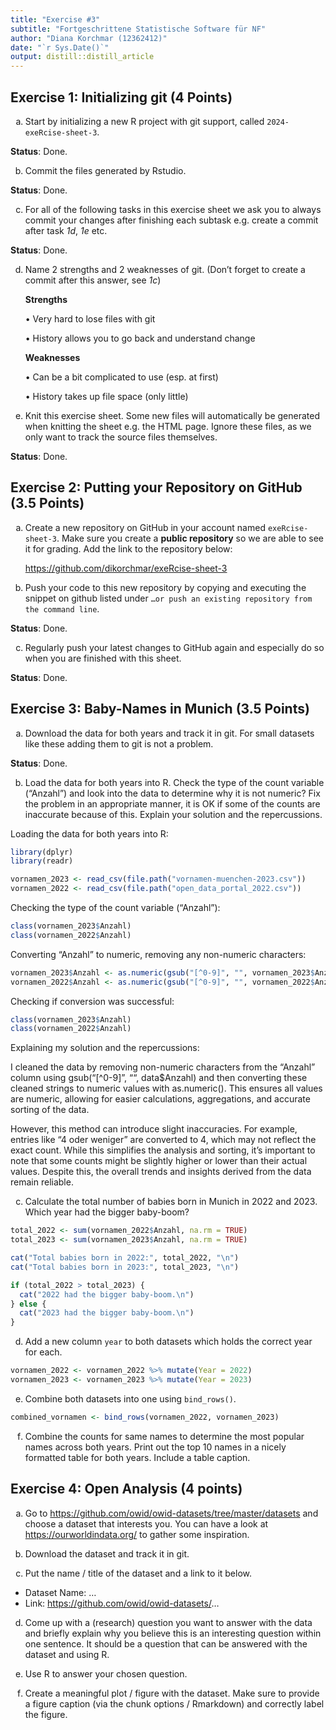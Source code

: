 ```yaml
---
title: "Exercise #3"
subtitle: "Fortgeschrittene Statistische Software für NF"
author: "Diana Korchmar (12362412)"
date: "`r Sys.Date()`"
output: distill::distill_article
---
```


## Exercise 1: Initializing git (4 Points)

a)  Start by initializing a new R project with git support, called `2024-exeRcise-sheet-3`.

**Status**: Done.

b)  Commit the files generated by Rstudio.

**Status**: Done.

c)  For all of the following tasks in this exercise sheet we ask you to always commit your changes after finishing each subtask e.g. create a commit after task *1d*, *1e* etc.

**Status**: Done.

d)  Name 2 strengths and 2 weaknesses of git. (Don't forget to create a commit after this answer, see *1c*)

    **Strengths**

    • Very hard to lose files with git

    • History allows you to go back and understand change

    **Weaknesses**

    • Can be a bit complicated to use (esp. at first)

    • History takes up file space (only little)

e)  Knit this exercise sheet. Some new files will automatically be generated when knitting the sheet e.g. the HTML page. Ignore these files, as we only want to track the source files themselves.

**Status**: Done.

## Exercise 2: Putting your Repository on GitHub (3.5 Points)

a)  Create a new repository on GitHub in your account named `exeRcise-sheet-3`. Make sure you create a **public repository** so we are able to see it for grading. Add the link to the repository below:

    <https://github.com/dikorchmar/exeRcise-sheet-3>

b)  Push your code to this new repository by copying and executing the snippet on github listed under `…or push an existing repository from the command line`.

**Status**: Done.

c)  Regularly push your latest changes to GitHub again and especially do so when you are finished with this sheet.

**Status**: Done.

## Exercise 3: Baby-Names in Munich (3.5 Points)

a)  Download the data for both years and track it in git. For small datasets like these adding them to git is not a problem.

**Status**: Done.

b)  Load the data for both years into R. Check the type of the count variable ("Anzahl") and look into the data to determine why it is not numeric? Fix the problem in an appropriate manner, it is OK if some of the counts are inaccurate because of this. Explain your solution and the repercussions.

Loading the data for both years into R:

```r
library(dplyr)
library(readr)

vornamen_2023 <- read_csv(file.path("vornamen-muenchen-2023.csv"))
vornamen_2022 <- read_csv(file.path("open_data_portal_2022.csv"))
```

Checking the type of the count variable ("Anzahl"):

```r
class(vornamen_2023$Anzahl)
class(vornamen_2022$Anzahl)
```

Converting "Anzahl" to numeric, removing any non-numeric characters:

```r
vornamen_2023$Anzahl <- as.numeric(gsub("[^0-9]", "", vornamen_2023$Anzahl))
vornamen_2022$Anzahl <- as.numeric(gsub("[^0-9]", "", vornamen_2022$Anzahl))
```

Checking if conversion was successful:

```r
class(vornamen_2023$Anzahl)
class(vornamen_2022$Anzahl)
```

Explaining my solution and the repercussions:

I cleaned the data by removing non-numeric characters from the "Anzahl" column using gsub("[\^0-9]", "", data\$Anzahl) and then converting these cleaned strings to numeric values with as.numeric(). This ensures all values are numeric, allowing for easier calculations, aggregations, and accurate sorting of the data.

However, this method can introduce slight inaccuracies. For example, entries like "4 oder weniger" are converted to 4, which may not reflect the exact count. While this simplifies the analysis and sorting, it's important to note that some counts might be slightly higher or lower than their actual values. Despite this, the overall trends and insights derived from the data remain reliable.

c)  Calculate the total number of babies born in Munich in 2022 and 2023. Which year had the bigger baby-boom?

```r
total_2022 <- sum(vornamen_2022$Anzahl, na.rm = TRUE)
total_2023 <- sum(vornamen_2023$Anzahl, na.rm = TRUE)

cat("Total babies born in 2022:", total_2022, "\n")
cat("Total babies born in 2023:", total_2023, "\n")

if (total_2022 > total_2023) {
  cat("2022 had the bigger baby-boom.\n")
} else {
  cat("2023 had the bigger baby-boom.\n")
}
```

d)  Add a new column `year` to both datasets which holds the correct year for each.

```r
vornamen_2022 <- vornamen_2022 %>% mutate(Year = 2022)
vornamen_2023 <- vornamen_2023 %>% mutate(Year = 2023)
```

e)  Combine both datasets into one using `bind_rows()`.
```r
combined_vornamen <- bind_rows(vornamen_2022, vornamen_2023)
```

f)  Combine the counts for same names to determine the most popular names across both years. Print out the top 10 names in a nicely formatted table for both years. Include a table caption.

## Exercise 4: Open Analysis (4 points)

a)  Go to <https://github.com/owid/owid-datasets/tree/master/datasets> and choose a dataset that interests you. You can have a look at <https://ourworldindata.org/> to gather some inspiration.

b)  Download the dataset and track it in git.

c)  Put the name / title of the dataset and a link to it below.

-   Dataset Name: ...
-   Link: <https://github.com/owid/owid-datasets/>...

d)  Come up with a (research) question you want to answer with the data and briefly explain why you believe this is an interesting question within one sentence. It should be a question that can be answered with the dataset and using R.

e)  Use R to answer your chosen question.

f)  Create a meaningful plot / figure with the dataset. Make sure to provide a figure caption (via the chunk options / Rmarkdown) and correctly label the figure.
